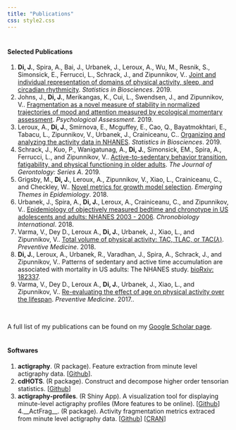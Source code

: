 ```yaml
---
title: "Publications"
css: style2.css
---
```

<link rel="stylesheet" href="academicons/css/academicons.min.css"/>

<script>
  (function(i,s,o,g,r,a,m){i['GoogleAnalyticsObject']=r;i[r]=i[r]||function(){
  (i[r].q=i[r].q||[]).push(arguments)},i[r].l=1*new Date();a=s.createElement(o),
  m=s.getElementsByTagName(o)[0];a.async=1;a.src=g;m.parentNode.insertBefore(a,m)
  })(window,document,'script','https://www.google-analytics.com/analytics.js','ga');

  ga('create', 'UA-99094202-1', 'auto');
  ga('send', 'pageview');

</script>

#

#
#### Selected Publications
1. __Di, J.__, Spira, A., Bai, J., Urbanek, J., Leroux, A., Wu, M., Resnik, S., Simonsick, E., Ferrucci, L., Schrack, J., and Zipunnikov, V.. [Joint and individual representation of domains of physical activity, sleep, and circadian rhythmicity](https://link.springer.com/article/10.1007/s12561-019-09236-4). _Statistics in Biosciences_. 2019. 
2. Johns, J., __Di, J.__, Merikangas, K., Cui, L., Swendsen, J., and Zipunnikov, V.. [Fragmentation as a novel measure of stability in normalized trajectories of mood and attention measured by ecological momentary assessment](https://psycnet.apa.org/doiLanding?doi=10.1037%2Fpas0000661). _Psychological Assessment_. 2019.
3. Leroux, A., __Di, J.__, Smirnova, E., Mcguffey, E., Cao, Q., Bayatmokhtari, E., Tabacu, L., Zipunnikov, V., Urbanek, J., Crainiceanu, C.. [Organizing and analyzing the activity data in NHANES](https://link.springer.com/article/10.1007/s12561-018-09229-9). _Statistics in Biosciences_. 2019.
4. Schrack, J., Kuo, P., Wanigatunag, A., __Di, J.__, Simonsick, EM., Spira, A., Ferrucci, L., and Zipunnikov, V.. [Active-to-sedentary behavior transition, fatigability, and physical functioning in older adults](https://academic.oup.com/biomedgerontology/advance-article/doi/10.1093/gerona/gly243/5144068). _The Journal of Gerontology: Series A_. 2019. 
5. Grigsby, M., __Di, J.__, Leroux, A., Zipunnikov, V., Xiao, L., Crainiceanu, C., and Checkley, W.. [Novel metrics for growth model selection](https://ete-online.biomedcentral.com/articles/10.1186/s12982-018-0072-z). _Emerging Themes in Epidemiology_. 2018. 
6. Urbanek, J., Spira, A., __Di, J.__, Leroux, A., Crainiceanu, C., and Zipunnikov, V.. [Epidemiology of objectively measured bedtime and chronotype in US adolescents and adults: NHANES 2003 - 2006](http://www.tandfonline.com/doi/full/10.1080/07420528.2017.1411359). _Chronobiology International_. 2018.
7. Varma, V., Dey D., Leroux A., __Di, J.__, Urbanek, J., Xiao, L., and Zipunnikov, V.. [Total volume of physical activity: TAC, TLAC, or TAC($\lambda$)](http://www.sciencedirect.com/science/article/pii/S0091743517303997). _Preventive Medicine_. 2018.
8. __Di, J.__, Leroux, A., Urbanek, R., Varadhan, J., Spira, A., Schrack, J., and Zipunnikov, V.. Patterns of sedentary and active time accumulation are associated with mortality in US adults: The NHANES study. [bioRxiv: 182337](http://www.biorxiv.org/content/early/2017/08/31/182337). 
9. Varma, V., Dey D., Leroux A., __Di, J.__, Urbanek, J., Xiao, L., and Zipunnikov, V.. [Re-evaluating the effect of age on physical activity over the lifespan](http://www.sciencedirect.com/science/article/pii/S0091743517301949). _Preventive Medicine_. 2017..

<br>

A full list of my publications can be found on my [Google Scholar page](https://scholar.google.com/citations?user=9YSnIL4AAAAJ&hl=en).
<br>
<br>


#### Softwares
1. __actigraphy__. (R package). Feature extraction from minute level actigraphy data. [[Github](https://github.com/junruidi/actigraphy)].
2. __cdHOTS__. (R package). Construct and decompose higher order tensorian statistics.
[[Github](https://github.com/junruidi/cdHOTS)]
3. __actigraphy-profiles__. (R Shiny App). A visualization tool for displaying minute-level actigraphy profiles (More features to be online).
[[Github](https://github.com/junruidi/actigraphy-profiles)]
4.__ActFrag__. (R package). Activity fragmentation metrics extraced from minute level actigraphy data. [[Github](https://github.com/junruidi/ActFrag)] [[CRAN](https://cran.r-project.org/web/packages/ActFrag/index.html)]




